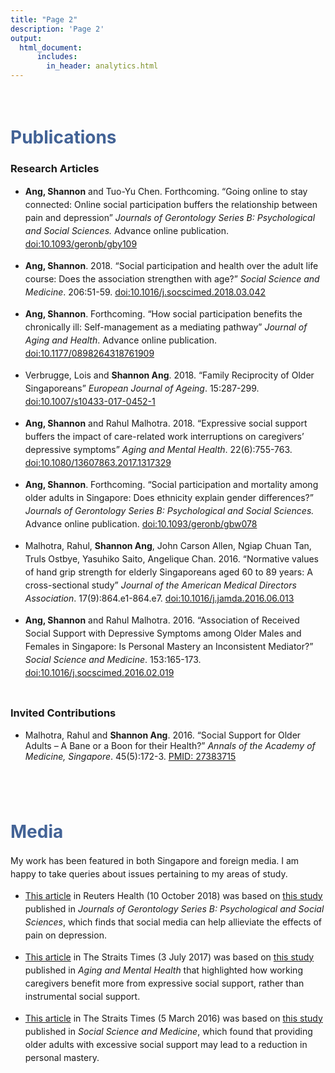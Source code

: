 ```yaml
---
title: "Page 2"
description: 'Page 2'
output:
  html_document:    
      includes:
        in_header: analytics.html
---
```

<style>
  p {line-height: 1.5em;}
</style>

<br/>

# <span style="color:#436396">Publications</span>

### Research Articles
- **Ang, Shannon** and Tuo-Yu Chen. Forthcoming. "Going online to stay connected: Online social participation buffers the relationship between pain and depression" *Journals of Gerontology Series B: Psychological and Social Sciences.* Advance online publication. [doi:10.1093/geronb/gby109](https://doi.org/10.1093/geronb/gby109)

- **Ang, Shannon**. 2018. “Social participation and health over the adult life course: Does the association strengthen with age?” *Social Science and Medicine*. 206:51-59. [doi:10.1016/j.socscimed.2018.03.042](https://doi.org/10.1016/j.socscimed.2018.03.042)

- **Ang, Shannon**. Forthcoming. “How social participation benefits the chronically ill: Self-management as a mediating pathway” *Journal of Aging and Health*. Advance online publication. [doi:10.1177/0898264318761909](https://doi.org/10.1177/0898264318761909)

- Verbrugge, Lois and **Shannon Ang**. 2018. “Family Reciprocity of Older Singaporeans” *European Journal of Ageing*. 15:287-299. [doi:10.1007/s10433-017-0452-1](https://doi.org/10.1007/s10433-017-0452-1)

- **Ang, Shannon** and Rahul Malhotra. 2018. “Expressive social support buffers the impact of care-related work interruptions on caregivers’ depressive symptoms” *Aging and Mental Health*. 22(6):755-763. [doi:10.1080/13607863.2017.1317329](https://doi.org/10.1080/13607863.2017.1317329)

- **Ang, Shannon**. Forthcoming. “Social participation and mortality among older adults in Singapore: Does ethnicity explain gender differences?” *Journals of Gerontology Series B: Psychological and Social Sciences.* Advance online publication. [doi:10.1093/geronb/gbw078](https://doi.org/10.1093/geronb/gbw078)

- Malhotra, Rahul, **Shannon Ang**, John Carson Allen, Ngiap Chuan Tan, Truls Ostbye, Yasuhiko Saito, Angelique Chan. 2016. “Normative values of hand grip strength for elderly Singaporeans aged 60 to 89 years: A cross-sectional study” *Journal of the American Medical Directors Association*.  17(9):864.e1-864.e7. [doi:10.1016/j.jamda.2016.06.013](https://doi.org/10.1016/j.jamda.2016.06.013)

- **Ang, Shannon** and Rahul Malhotra. 2016. “Association of Received Social Support with Depressive Symptoms among Older Males and Females in Singapore: Is Personal Mastery an Inconsistent Mediator?” *Social Science and Medicine*. 153:165-173. [doi:10.1016/j.socscimed.2016.02.019](https://doi.org/10.1016/j.socscimed.2016.02.019)
</br></br>

### Invited Contributions
- Malhotra, Rahul and **Shannon Ang**. 2016. “Social Support for Older Adults – A Bane or a Boon for their Health?” *Annals of the Academy of Medicine, Singapore*. 45(5):172-3. [PMID: 27383715](http://www.annals.edu.sg/pdf/45VolNo5May2016/V45N5p172.pdf)

</br></br>

# <span style="color:#436396">Media</span>
My work has been featured in both Singapore and foreign media. I am happy to take queries about issues pertaining to my areas of study.

- [This article](https://www.reuters.com/article/us-health-seniors-social-media/social-media-may-reduce-depression-risk-for-older-people-with-pain-idUSKCN1MK2LN) in Reuters Health (10 October 2018) was based on [this study](https://doi.org/10.1093/geronb/gby109) published in *Journals of Gerontology Series B: Psychological and Social Sciences*, which finds that social media can help allieviate the effects of pain on depression.

- [This article](http://www.straitstimes.com/singapore/rather-than-a-helping-hand-offer-caregivers-a-listening-ear) in The Straits Times (3 July 2017) was based on [this study](https://doi.org/10.1080/13607863.2017.1317329) published in *Aging and Mental Health* that highlighted how working caregivers benefit more from expressive social support, rather than instrumental social support.

- [This article](http://www.straitstimes.com/singapore/support-the-elderly-socially-but-let-them-control-their-lives) in The Straits Times (5 March 2016) was based on [this study](https://doi.org/10.1016/j.socscimed.2016.02.019) published in *Social Science and Medicine*, which found that providing older adults with excessive social support may lead to a reduction in personal mastery.

